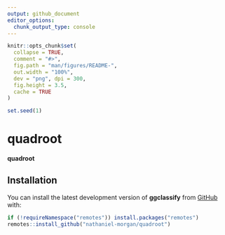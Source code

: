 ```yaml
---
output: github_document
editor_options: 
  chunk_output_type: console
---
```


<!-- README.md is generated from README.Rmd. Please edit that file -->

```r
knitr::opts_chunk$set(
  collapse = TRUE,
  comment = "#>",
  fig.path = "man/figures/README-",
  out.width = "100%",
  dev = "png", dpi = 300,
  fig.height = 3.5, 
  cache = TRUE
)
```

```r
set.seed(1)
```

# quadroot

**quadroot** 
<!-- extends [**ggplot2**](https://github.com/tidyverse/ggplot2) providing -->
<!-- functions to visualize the decision spaces of classification and clustering methods. -->
<!-- **ggclassify** currently includes the functions `geom_classify()` and `geom_classify_boundary()` for plotting the classification regions through filling in the regions, or outlining the resulting -->
<!-- boundaries respectively. -->




## Installation

You can install the latest development version of **ggclassify** from [GitHub](https://github.com/) with:

``` r
if (!requireNamespace("remotes")) install.packages("remotes")
remotes::install_github("nathaniel-morgan/quadroot")
```



